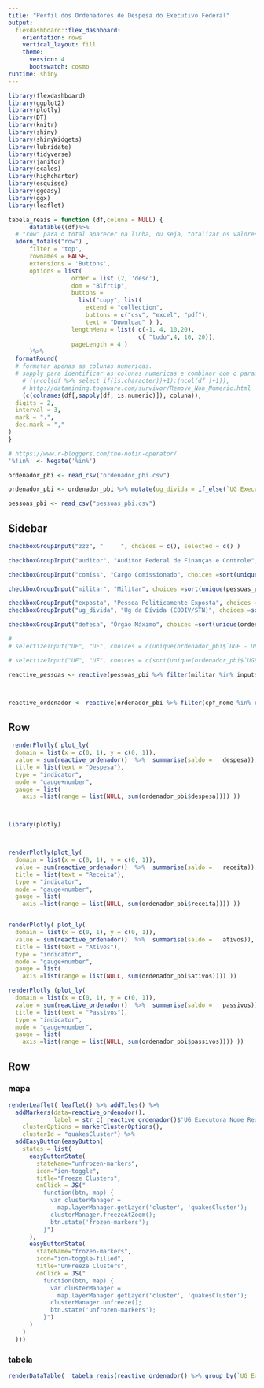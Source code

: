 ```yaml
---
title: "Perfil dos Ordenadores de Despesa do Executivo Federal"
output: 
  flexdashboard::flex_dashboard:
    orientation: rows
    vertical_layout: fill  
    theme:
      version: 4
      bootswatch: cosmo
runtime: shiny
---
```


```r
library(flexdashboard)
library(ggplot2)
library(plotly)
library(DT)
library(knitr)
library(shiny)
library(shinyWidgets)
library(lubridate)
library(tidyverse)
library(janitor)
library(scales)
library(highcharter)
library(esquisse)
library(ggeasy)
library(ggx)
library(leaflet)
```

```r
tabela_reais = function (df,coluna = NULL) {
      datatable((df)%>%
  # "row" para o total aparecer na linha, ou seja, totalizar os valores de uma coluna
  adorn_totals("row") ,
      filter = 'top', 
      rownames = FALSE,
      extensions = 'Buttons',
      options = list( 
                  order = list (2, 'desc'),
                  dom = "Blfrtip",
                  buttons = 
                    list("copy", list(
                      extend = "collection",
                      buttons = c("csv", "excel", "pdf"),
                      text = "Download" ) ),
                  lengthMenu = list( c(-1, 4, 10,20),
                                     c( "tudo",4, 10, 20)),
                  pageLength = 4 )
      )%>%
  formatRound(
  # formatar apenas as colunas numericas.
  # sapply para identificar as colunas numericas e combinar com o parametro COLUNA
    # ((ncol(df %>% select_if(is.character))+1):(ncol(df )+1)),
    # http://datamining.togaware.com/survivor/Remove_Non_Numeric.html
    (c(colnames(df[,sapply(df, is.numeric)]), coluna)),
  digits = 2,
  interval = 3,
  mark = ".",
  dec.mark = ","
) 
}
```

```r
# https://www.r-bloggers.com/the-notin-operator/
'%!in%' <- Negate('%in%')
```

```r
ordenador_pbi <- read_csv("ordenador_pbi.csv")

ordenador_pbi <- ordenador_pbi %>% mutate(ug_divida = if_else(`UG Executora Nome Reduzido` == "CODIV/STN", "Ug da Dívida (CODIV/STN)", "Demais"), defesa = if_else(`Órgão UGE - Órgão Máximo Nome` == "MINISTERIO DA DEFESA", "Ministério da Defesa", "Demais"))

pessoas_pbi <- read_csv("pessoas_pbi.csv")
```

Sidebar {.sidebar}
--------------------------------

```r

checkboxGroupInput("zzz", "     ", choices = c(), selected = c() )

checkboxGroupInput("auditor", "Auditor Federal de Finanças e Controle", choices =sort(unique(pessoas_pbi$auditor_tesouro)), selected =unique(pessoas_pbi$auditor_tesouro) )

checkboxGroupInput("comiss", "Cargo Comissionado", choices =sort(unique(pessoas_pbi$comissionado)), selected =unique(pessoas_pbi$comissionado) )

checkboxGroupInput("militar", "Militar", choices =sort(unique(pessoas_pbi$militar)), selected =unique(pessoas_pbi$militar) )

checkboxGroupInput("exposta", "Pessoa Politicamente Exposta", choices =sort(unique(pessoas_pbi$exposata)), selected =unique(pessoas_pbi$exposata) )
checkboxGroupInput("ug_divida", "Ug da Dívida (CODIV/STN)", choices =sort(unique(ordenador_pbi$ug_divida)), selected =unique(ordenador_pbi$ug_divida) )

checkboxGroupInput("defesa", "Órgão Máximo", choices =sort(unique(ordenador_pbi$defesa)), selected =unique(ordenador_pbi$defesa) )

# 
# selectizeInput("UF", "UF", choices = c(unique(ordenador_pbi$`UGE - UF Sigla`)), selected =   c(unique(ordenador_pbi$`UGE - UF Sigla`)), multiInput())

# selectizeInput("UF", "UF", choices = c(sort(unique(ordenador_pbi$`UGE - UF Sigla`))), selected = NULL, multiple = FALSE, options = NULL)
```


```r




reactive_pessoas <- reactive(pessoas_pbi %>% filter(militar %in% input$militar, comissionado %in% input$comiss , auditor_tesouro %in% input$auditor, exposata %in% input$exposta ))



reactive_ordenador <- reactive(ordenador_pbi %>% filter(cpf_nome %in% reactive_pessoas()$cpf_nome, ug_divida %in% input$ug_divida, defesa %in% input$defesa))


```
  
Row {data-height=180}
-----------------------------------------------------------------------


```r








 renderPlotly( plot_ly(
  domain = list(x = c(0, 1), y = c(0, 1)),
  value = sum(reactive_ordenador()  %>%  summarise(saldo =   despesa)) ,
  title = list(text = "Despesa"),
  type = "indicator",
  mode = "gauge+number",
  gauge = list(
    axis =list(range = list(NULL, sum(ordenador_pbi$despesa)))) ))




```




```r
library(plotly)



renderPlotly(plot_ly(
  domain = list(x = c(0, 1), y = c(0, 1)),
  value = sum(reactive_ordenador()  %>%  summarise(saldo =   receita)),
  title = list(text = "Receita"),
  type = "indicator",
  mode = "gauge+number",
  gauge = list(
    axis =list(range = list(NULL, sum(ordenador_pbi$receita)))) ))



```


```r


renderPlotly( plot_ly(
  domain = list(x = c(0, 1), y = c(0, 1)),
  value = sum(reactive_ordenador()  %>%  summarise(saldo =   ativos)),
  title = list(text = "Ativos"),
  type = "indicator",
  mode = "gauge+number",
  gauge = list(
    axis =list(range = list(NULL, sum(ordenador_pbi$ativos)))) ))
```





```r


renderPlotly (plot_ly(
  domain = list(x = c(0, 1), y = c(0, 1)),
  value = sum(reactive_ordenador()  %>%  summarise(saldo =   passivos)),
  title = list(text = "Passivos"),
  type = "indicator",
  mode = "gauge+number",
  gauge = list(
    axis =list(range = list(NULL, sum(ordenador_pbi$passivos)))) ))
```


Row
-----------------------------------------------------------------------


### mapa
```r


renderLeaflet( leaflet() %>% addTiles() %>%
  addMarkers(data=reactive_ordenador(),
             label = str_c( reactive_ordenador()$'UG Executora Nome Reduzido', " - ",reactive_ordenador()$'Órgão UGE Nome' ),
    clusterOptions = markerClusterOptions(),
    clusterId = "quakesCluster") %>%
  addEasyButton(easyButton(
    states = list(
      easyButtonState(
        stateName="unfrozen-markers",
        icon="ion-toggle",
        title="Freeze Clusters",
        onClick = JS("
          function(btn, map) {
            var clusterManager =
              map.layerManager.getLayer('cluster', 'quakesCluster');
            clusterManager.freezeAtZoom();
            btn.state('frozen-markers');
          }")
      ),
      easyButtonState(
        stateName="frozen-markers",
        icon="ion-toggle-filled",
        title="UnFreeze Clusters",
        onClick = JS("
          function(btn, map) {
            var clusterManager =
              map.layerManager.getLayer('cluster', 'quakesCluster');
            clusterManager.unfreeze();
            btn.state('unfrozen-markers');
          }")
      )
    )
  )))
```

### tabela

```r
renderDataTable(  tabela_reais(reactive_ordenador() %>% group_by(`UG Executora Nome`, `Órgão UGE Nome`) %>% summarise(despesa =sum(despesa), receita = sum(receita), ativos = sum(ativos), passivos =  sum(passivos)  )))
```


